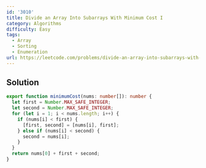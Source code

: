 ```yaml
---
id: '3010'
title: Divide an Array Into Subarrays With Minimum Cost I
category: Algorithms
difficulty: Easy
tags:
  - Array
  - Sorting
  - Enumeration
url: https://leetcode.com/problems/divide-an-array-into-subarrays-with-minimum-cost-i
---
```


## Solution

```typescript filename="solution.ts" copy
export function minimumCost(nums: number[]): number {
  let first = Number.MAX_SAFE_INTEGER;
  let second = Number.MAX_SAFE_INTEGER;
  for (let i = 1; i < nums.length; i++) {
    if (nums[i] < first) {
      [first, second] = [nums[i], first];
    } else if (nums[i] < second) {
      second = nums[i];
    }
  }
  return nums[0] + first + second;
}
```
